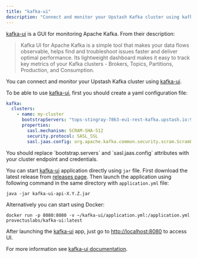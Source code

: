 ```yaml
---
title: "kafka-ui"
description: "Connect and monitor your Upstash Kafka cluster using kafka-ui."
---
```


[kafka-ui](https://github.com/provectus/kafka-ui) is a GUI for monitoring Apache
Kafka. From their description:

> Kafka UI for Apache Kafka is a simple tool that makes your data flows
> observable, helps find and troubleshoot issues faster and deliver optimal
> performance. Its lightweight dashboard makes it easy to track key metrics of
> your Kafka clusters - Brokers, Topics, Partitions, Production, and
> Consumption.

You can connect and monitor your Upstash Kafka cluster using
[kafka-ui](https://github.com/provectus/kafka-ui).

To be able to use [kafka-ui](https://github.com/provectus/kafka-ui), first you
should create a yaml configuration file:

```yaml
kafka:
  clusters:
    - name: my-cluster
      bootstrapServers: "tops-stingray-7863-eu1-rest-kafka.upstash.io:9092"
      properties:
        sasl.mechanism: SCRAM-SHA-512
        security.protocol: SASL_SSL
        sasl.jaas.config: org.apache.kafka.common.security.scram.ScramLoginModule required username="ZmlycG9iZXJtYW4ZHtSXVwmyJQ" password="J6ocnQfe25vUsI8AX-XxA==";
```

<Note>
You should replace `bootstrap.servers` and `sasl.jaas.config` attributes with your cluster endpoint and credentials.
</Note>

You can start [kafka-ui](https://github.com/provectus/kafka-ui) application
directly using `jar` file. First download the latest release from
[releases page](https://github.com/provectus/kafka-ui/releases). Then launch the
application using following command in the same directory with `application.yml`
file:

```shell
java -jar kafka-ui-api-X.Y.Z.jar
```

Alternatively you can start using Docker:

```shell
docker run -p 8080:8080 -v ~/kafka-ui/application.yml:/application.yml provectuslabs/kafka-ui:latest
```

After launching the [kafka-ui](https://github.com/provectus/kafka-ui) app, just
go to [http://localhost:8080](http://localhost:8080) to access UI.

For more information see
[kafka-ui documentation](https://github.com/provectus/kafka-ui/blob/master/README.md).
